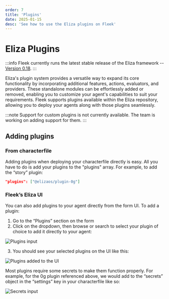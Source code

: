 ```yaml
---
order: 7
title: 'Plugins'
date: 2025-01-15
desc: 'See how to use the Eliza plugins on Fleek'
---
```


# Eliza Plugins

:::info
Fleek currently runs the latest stable release of the Eliza framework -- [Version 0.18](https://github.com/elizaOS/eliza/releases).
:::

Eliza's plugin system provides a versatile way to expand its core functionality by incorporating additional features, actions, evaluators, and providers. These standalone modules can be effortlessly added or removed, enabling you to customize your agent's capabilities to suit your requirements.
Fleek supports plugins available within the Eliza repository, allowing you to deploy your agents along with those plugins seamlessly.

:::note
Support for custom plugins is not currently available. The team is working on adding support for them.
:::

## Adding plugins

### From characterfile

Adding plugins when deploying your characterfile directly is easy. All you have to do is add your plugins to the "plugins" array. For example, to add the “story” plugin:

```json
"plugins": ["@elizaos/plugin-0g"]
```

### Fleek’s Eliza UI

You can also add plugins to your agent directly from the form UI. To add a plugin:

1. Go to the “Plugins” section on the form
2. Click on the dropdown, then browse or search to select your plugin of choice to add it directly to your agent:

![Plugins input](./plugins-input.png)

3. You should see your selected plugins on the UI like this:

![Plugins added to the UI](./added-plugins.png)

Most plugins require some secrets to make them function properly. For example, for the 0g plugin referenced above, we would add to the “secrets” object in the “settings” key in your characterfile like so:

![Secrets input](./secrets.png)
